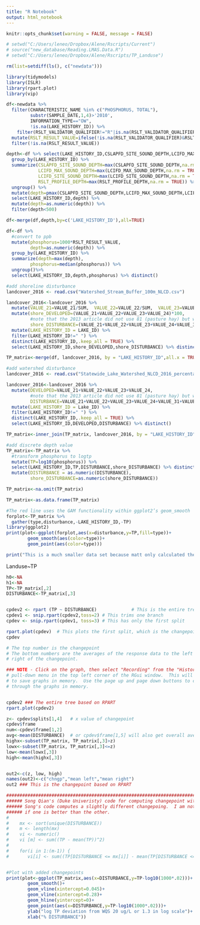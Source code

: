 ```yaml
---
title: "R Notebook"
output: html_notebook
---
```


```r
knitr::opts_chunk$set(warning = FALSE, message = FALSE) 
```

```r
# setwd("C:/Users/leneo/Dropbox/Alene/Rscripts/Current")
# source("new_database/Reading.LMAS.Data.R")
# setwd("C:/Users/leneo/Dropbox/Alene/Rscripts/TP_Landuse")

rm(list=setdiff(ls(), c("newdata")))

```


```r
library(tidymodels)
library(ISLR)
library(rpart.plot)
library(vip)

df<-newdata %>% 
  filter(CHARACTERISTIC_NAME %in% c("PHOSPHORUS, TOTAL"),
         substr(SAMPLE_DATE,1,4)>'2010',
         INFORMATION_TYPE=="OW",
         !is.na(LAKE_HISTORY_ID)) %>% 
    filter(RSLT_VALIDATOR_QUALIFIER!="R"|is.na(RSLT_VALIDATOR_QUALIFIER)) %>% 
  mutate(RSLT_RESULT_VALUE=ifelse(!is.na(RSLT_VALIDATOR_QUALIFIER)&RSLT_VALIDATOR_QUALIFIER=="U",RSLT_METHOD_DETECTION_LIMIT/2,RSLT_RESULT_VALUE))%>%  
  filter(!is.na(RSLT_RESULT_VALUE))

depth<-df %>% select(LAKE_HISTORY_ID,CSLAPFD_SITE_SOUND_DEPTH,LCIFD_MAX_SOUND_DEPTH,RSLT_PROFILE_DEPTH,LCIFD_SITE_SOUND_DEPTH) %>% distinct() %>% 
  group_by(LAKE_HISTORY_ID) %>% 
  summarize(CSLAPFD_SITE_SOUND_DEPTH=max(CSLAPFD_SITE_SOUND_DEPTH,na.rm = TRUE),
            LCIFD_MAX_SOUND_DEPTH=max(LCIFD_MAX_SOUND_DEPTH,na.rm = TRUE),
            LCIFD_SITE_SOUND_DEPTH=max(LCIFD_SITE_SOUND_DEPTH,na.rm = TRUE),
            RSLT_PROFILE_DEPTH=max(RSLT_PROFILE_DEPTH,na.rm = TRUE)) %>% 
  ungroup() %>% 
  mutate(depth=pmax(CSLAPFD_SITE_SOUND_DEPTH,LCIFD_MAX_SOUND_DEPTH,LCIFD_SITE_SOUND_DEPTH,RSLT_PROFILE_DEPTH,na.rm = TRUE)) %>% 
  select(LAKE_HISTORY_ID,depth) %>% 
  mutate(depth=as.numeric(depth)) %>% 
  filter(depth<500)

df<-merge(df,depth,by=c('LAKE_HISTORY_ID'),all=TRUE)

df<-df %>% 
  #convert to ppb
  mutate(phosphorus=1000*RSLT_RESULT_VALUE,
         depth=as.numeric(depth)) %>% 
  group_by(LAKE_HISTORY_ID) %>% 
  summarize(depth=max(depth),
         phosphorus=median(phosphorus)) %>% 
  ungroup()%>% 
  select(LAKE_HISTORY_ID,depth,phosphorus) %>% distinct() 

#add shoreline disturbance
landcover_2016 <- read.csv("Watershed_Stream_Buffer_100m_NLCD.csv")

landcover_2016<-landcover_2016 %>% 
  mutate(VALUE_21=VALUE_21/SUM,  VALUE_22=VALUE_22/SUM,  VALUE_23=VALUE_23/SUM,  VALUE_24=VALUE_24/SUM,  VALUE_31=VALUE_31/SUM,  VALUE_81=VALUE_81/SUM,  VALUE_82=VALUE_82/SUM) %>%   
  mutate(shore_DEVELOPED=(VALUE_21+VALUE_22+VALUE_23+VALUE_24)*100,
         #note that the 2013 article did not use 81 (pasture hay) but we include it
         shore_DISTURBANCE=(VALUE_21+VALUE_22+VALUE_23+VALUE_24+VALUE_31+VALUE_82+VALUE_81)*100) %>% 
  mutate(LAKE_HISTORY_ID = LAKE_ID) %>% 
  filter(LAKE_HISTORY_ID!=" ") %>% 
  distinct(LAKE_HISTORY_ID,.keep_all = TRUE) %>% 
  select(LAKE_HISTORY_ID,shore_DEVELOPED,shore_DISTURBANCE) %>% distinct() 

TP_matrix<-merge(df, landcover_2016, by = "LAKE_HISTORY_ID",all.x = TRUE)

#add watershed disturbance
landcover_2016 <- read.csv("Statewide_Lake_Watershed_NLCD_2016_percentages_NHD_LakeID.csv")

landcover_2016<-landcover_2016 %>% 
  mutate(DEVELOPED=VALUE_21+VALUE_22+VALUE_23+VALUE_24,
         #note that the 2013 article did not use 81 (pasture hay) but we include it
         DISTURBANCE=VALUE_21+VALUE_22+VALUE_23+VALUE_24+VALUE_31+VALUE_82+VALUE_81) %>% 
  mutate(LAKE_HISTORY_ID = Lake_ID) %>% 
  filter(LAKE_HISTORY_ID!=" ") %>% 
  distinct(LAKE_HISTORY_ID,.keep_all = TRUE) %>% 
  select(LAKE_HISTORY_ID,DEVELOPED,DISTURBANCE) %>% distinct() 

TP_matrix<-inner_join(TP_matrix, landcover_2016, by = "LAKE_HISTORY_ID")

#add discrete depth value
TP_matrix<-TP_matrix %>% 
  #transform phosphorus to logtp
  mutate(TP=log10(phosphorus)) %>% 
  select(LAKE_HISTORY_ID,TP,DISTURBANCE,shore_DISTURBANCE) %>% distinct() %>% 
  mutate(DISTURBANCE = as.numeric(DISTURBANCE),
         shore_DISTURBANCE=as.numeric(shore_DISTURBANCE)) 

TP_matrix<-na.omit(TP_matrix)

TP_matrix<-as.data.frame(TP_matrix)

#The red line uses the GAM functionality within ggplot2’s geom_smooth 
forplot<-TP_matrix %>% 
  gather(type,disturbance,-LAKE_HISTORY_ID,-TP)
library(ggplot2)
print(plot<-ggplot(forplot,aes(x=disturbance,y=TP,fill=type))+
        geom_smooth(aes(color=type))+
        geom_point(aes(color=type)))

print("This is a much smaller data set because matt only calculated the disturbance buffer on 525 lakes")

```


Landuse~TP
```r

h0<-NA
h1<-NA
TP<-TP_matrix[,2]
DISTURBANCE<-TP_matrix[,3]


cpdev2 <- rpart (TP ~ DISTURBANCE)             # This is the entire tree
cpdev1 <- snip.rpart(cpdev2,toss=2) # This trims one branch
cpdev <- snip.rpart(cpdev1, toss=3) # This has only the first split

rpart.plot(cpdev)  # This plots the first split, which is the changepoint.
cpdev

# The top number is the changepoint
# The bottom numbers are the averages of the response data to the left and the
# right of the changepoint.

### NOTE - Click on the graph, then select "Recording" from the "History"
# pull-down menu in the top left corner of the RGui window.  This will allow you
# to save graphs in memory.  Use the page up and page down buttons to cycle
# through the graphs in memory.


cpdev2 ### The entire tree based on RPART
rpart.plot(cpdev2)

z<- cpdev$splits[1,4]   # x value of changepoint
cpdev$frame
num<-cpdev$frame[1,2]
avg<-mean(DISTURBANCE)  # or cpdev$frame[1,5] will also get overall average
highx<-subset(TP_matrix, TP_matrix[,3]>z)
lowx<-subset(TP_matrix, TP_matrix[,3]<=z)
low<-mean(lowx[,3])
high<-mean(highx[,3])


out2<-c(z, low, high)
names(out2)<-c("chngp","mean left","mean right")
out2 ### This is the changepoint based on RPART

###########################################################################
###### Song Qian's (Duke Univeristy) code for computing changepoint with p-value
###### Song's code computes a slightly different changepoing.  I am not sure
###### if one is better than the other.
# 
#    mx <- sort(unique(DISTURBANCE))
#    m <- length(mx)
#    vi <- numeric()
#    vi [m] <- sum((TP - mean(TP))^2)
# 
#    for(i in 1:(m-1)) {
#       vi[i] <- sum((TP[DISTURBANCE <= mx[i]] - mean(TP[DISTURBANCE <=


#Plot with added changepoints
print(plot<-ggplot(TP_matrix,aes(x=DISTURBANCE,y=TP-log10(1000*.02)))+
        geom_smooth()+
        geom_vline(xintercept=0.045)+
        geom_vline(xintercept=0.28)+
        geom_hline(yintercept=0)+
        geom_point(aes(x=DISTURBANCE,y=TP-log10(1000*.02)))+
        ylab("log TP deviation from WQS 20 ug/L or 1.3 in log scale")+
        xlab("% DISTURBANCE"))

```





